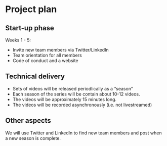 # Project plan

## Start-up phase

Weeks 1 - 5: 

* Invite new team members via Twitter/LinkedIn
* Team orientation for all members
* Code of conduct and a website 

<!--
Covering the planning phase, this section should provide a relatively detailed plan of how work will start on the project. This section is important because projects need to get up and running quickly.


 - [ ] Setting up collaboration platform inc. code for contributors etc.
 - [ ] Licence decisions
 - [ ] Reporting framework
-->


## Technical delivery

* Sets of videos will be released periodlically as a "season"
* Each season of the series will be contain about 10-12 videos.
* The videos will be approximately 15 minutes long.
* The videos will be recorded asynchronously (i.e. not livestreamed)

<!--
Covering the actual delivery of the project this section should provide at least a high-level the implementation. 

Including target dates is really important as you need to be committed and the ISC need to have a means of tracking delivery
-->

## Other aspects

We will use Twitter and LinkedIn to find new team members and post when a new season is complete.

<!--
Covering non-technical activities like on-going publicity, paper preparation, discussion groups etc. that might be required to facilitate successful delivery of the project.

 - [ ] Announcement post
 - [ ] Delivery blog post
 - [ ] Twitter
 - [ ] UseR!
 - [ ] ISC meetings
-->
